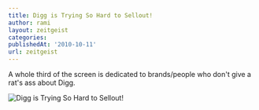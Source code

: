 ```yaml
---
title: Digg is Trying So Hard to Sellout!
author: rami
layout: zeitgeist
categories:
publishedAt: '2010-10-11'
url: zeitgeist
---
```


A whole third of the screen is dedicated to brands/people who don't give a rat's ass about Digg.

![Digg is Trying So Hard to Sellout!](/assets/images/content/zeitgeist/digg-is-trying-so-hard-to-sellout.png)
